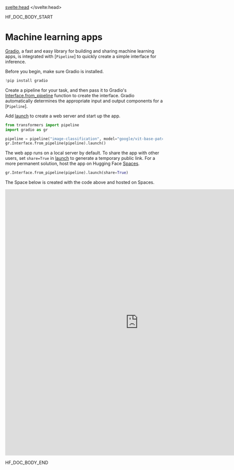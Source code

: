 <script lang="ts">
let fw: "pt" | "tf" = "pt";
onMount(() => {
    const urlParams = new URLSearchParams(window.location.search);
    fw = urlParams.get("fw") || "pt";
});
</script>
<svelte:head>
  <meta name="hf:doc:metadata" content={metadata} >
</svelte:head>

<!--HF DOCBUILD BODY START-->

HF_DOC_BODY_START

<!--Copyright 2024 The HuggingFace Team. All rights reserved.

Licensed under the Apache License, Version 2.0 (the "License"); you may not use this file except in compliance with
the License. You may obtain a copy of the License at

http://www.apache.org/licenses/LICENSE-2.0

Unless required by applicable law or agreed to in writing, software distributed under the License is distributed on
an "AS IS" BASIS, WITHOUT WARRANTIES OR CONDITIONS OF ANY KIND, either express or implied. See the License for the
specific language governing permissions and limitations under the License.

⚠️ Note that this file is in Markdown but contain specific syntax for our doc-builder (similar to MDX) that may not be
rendered properly in your Markdown viewer.

-->

# Machine learning apps

[Gradio](https://www.gradio.app/), a fast and easy library for building and sharing machine learning apps, is integrated with [`Pipeline`] to quickly create a simple interface for inference.

Before you begin, make sure Gradio is installed.

```py
!pip install gradio
```

Create a pipeline for your task, and then pass it to Gradio's [Interface.from_pipeline](https://www.gradio.app/docs/gradio/interface#interface-from_pipeline) function to create the interface. Gradio automatically determines the appropriate input and output components for a [`Pipeline`].

Add [launch](https://www.gradio.app/main/docs/gradio/blocks#blocks-launch) to create a web server and start up the app.

```py
from transformers import pipeline
import gradio as gr

pipeline = pipeline("image-classification", model="google/vit-base-patch16-224")
gr.Interface.from_pipeline(pipeline).launch()
```

The web app runs on a local server by default. To share the app with other users, set `share=True` in [launch](https://www.gradio.app/main/docs/gradio/blocks#blocks-launch) to generate a temporary public link. For a more permanent solution, host the app on Hugging Face [Spaces](https://hf.co/spaces).

```py
gr.Interface.from_pipeline(pipeline).launch(share=True)
```

The Space below is created with the code above and hosted on Spaces.

<iframe
	src="https://stevhliu-gradio-pipeline-demo.hf.space"
	frameborder="0"
	width="850"
	height="850"
></iframe>


<!--HF DOCBUILD BODY END-->

HF_DOC_BODY_END

